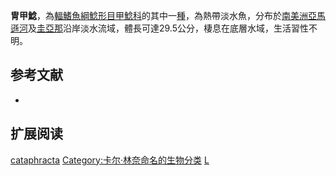 {{Speciesbox
| name = 冑甲鯰
| image = Loricaria cataphracta.jpg
| image_width = 250px
| image_caption = 
| status = NE
| status_system = IUCN3.1
| genus = Loricaria
| species = cataphracta
| authority = [[Linnaeus|Linnaeus]], 1758
| synonyms = *''Loricaria cirrhosa'',Bloch & Schneider, 1801 
*''Loricaria setifera'', Lacepède, 1803 
*''Loricaria dentata '',Shaw, 1804
*''Plecostomus flagellaris'',Gronow, 1854
*''Loricaria carinata '',Castelnau, 1855 
*''Loricaria dura '',Bleeker, 1862 
}}

'''冑甲鯰'''，為[[輻鰭魚綱|輻鰭魚綱]][[鯰形目|鯰形目]][[甲鯰科|甲鯰科]]的其中一[[種|種]]，為熱帶淡水魚，分布於[[南美洲|南美洲]][[亞馬遜河|亞馬遜河]]及[[圭亞那|圭亞那]]沿岸淡水流域，體長可達29.5公分，棲息在底層水域，生活習性不明。
==参考文献==
*{{FishBase_species|genus=Loricaria|species=cataphracta|year=2014|month=11}}

== 扩展阅读 ==
{{refbegin}}
{{wikispecies-inline|Loricaria cataphracta|冑甲鯰}}
{{refend}}
{{Taxonbar|from=Q5526235}}

[[Category:甲鯰屬|cataphracta]]
[[Category:卡尔·林奈命名的生物分类|Category:卡尔·林奈命名的生物分类]]
[[Category:1758年描述的魚類|L]]